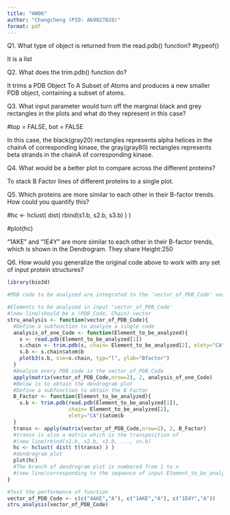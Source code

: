 ```yaml
---
title: "HW06"
author: "Changcheng (PID: A69027828)"
format: pdf
---
```


Q1. What type of object is returned from the read.pdb() function?
#typeof()

It is a list

Q2. What does the trim.pdb() function do?

It trims a PDB Object To A Subset of Atoms and produces a new smaller PDB object, containing a subset of atoms.

Q3. What input parameter would turn off the marginal black and grey rectangles in the plots and what do they represent in this case?

#top = FALSE, bot = FALSE

In this case, the black(gray20) rectangles represents alpha helices in the chainA of corresponding kinase, the gray(gray80) rectangles represents beta strands in the chainA of corresponding kinase.

Q4. What would be a better plot to compare across the different proteins?

To stack B Factor lines of different proteins to a single plot.

Q5. Which proteins are more similar to each other in their B-factor trends. How could you quantify this?

#hc <- hclust( dist( rbind(s1.b, s2.b, s3.b) ) )

#plot(hc)

"1AKE" and "1E4Y" are more similar to each other in their B-factor trends, which is shown in the Dendrogram. They share Height:250

Q6. How would you generalize the original code above to work with any set of input protein structures?

```r
library(bio3d)

#PDB code to be analyzed are integrated to the 'vector_of_PDB_Code' vector

#Elements to be analyzed in input 'vector_of_PDB_Code' 
#(new line)should be a (PDB_Code, Chain) vector
stru_analysis <- function(vector_of_PDB_Code){
  #Define a subfunction to analyze a single code
  analysis_of_one_Code <- function(Element_to_be_analyzed){
    s <- read.pdb(Element_to_be_analyzed[1])
    s.chain <- trim.pdb(s, chain= Element_to_be_analyzed[2], elety="CA")
    s.b <- s.chain$atom$b
    plotb3(s.b, sse=s.chain, typ="l", ylab="Bfactor")
  }
  #Analyze every PDB code in the vector_of_PDB_Code
  apply(matrix(vector_of_PDB_Code,nrow=2), 2, analysis_of_one_Code)
  #Below is to obtain the dendrogram plot
  #Define a subfunction to obtain the B Factor
  B_Factor <- function(Element_to_be_analyzed){
    s.b <- trim.pdb(read.pdb(Element_to_be_analyzed[1]), 
                    chain= Element_to_be_analyzed[2], 
                    elety="CA")$atom$b
  }
  transx <- apply(matrix(vector_of_PDB_Code,nrow=2), 2, B_Factor)
  #transx is also a matrix which is the transposition of 
  #(new line)rbind(s1.b, s2.b, s3.b, ..., sn.b)
  hc <- hclust( dist( t(transx) ) )
  #dendrogram plot
  plot(hc)
  #The branch of dendrogram plot is numbered from 1 to n 
  #(new line)corresponding to the sequence of input Element_to_be_analyzed
}
```

```r
#Test the performance of function
vector_of_PDB_Code <- c(c("4AKE","A"), c("1AKE","A"), c("1E4Y","A"))
stru_analysis(vector_of_PDB_Code)
```
